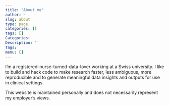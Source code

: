 ```yaml
---
title: "About me"
author: ~
slug: about
type: page
categories: []
tags: []
Categories:
Description: ''
Tags:
menu: []
---
```


I'm a registered-nurse-turned-data-lover working at a Swiss university. I like to build and hack code 
to make research faster, less ambiguous, more reproducible and to
generate meaningful data insights and outputs for use in clinical settings.  

This website is maintained personally and does not necessarily represent my employer's views. 



 
 


